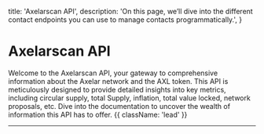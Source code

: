 
  title: 'Axelarscan API',
  description:
    'On this page, we’ll dive into the different contact endpoints you can use to manage contacts programmatically.',
}

# Axelarscan API

Welcome to the Axelarscan API, your gateway to comprehensive information about the Axelar network and the AXL token. This API is meticulously designed to provide detailed insights into key metrics, including circular supply, total Supply, inflation, total value locked, network proposals, etc. Dive into the documentation to uncover the wealth of information this API has to offer. {{ className: 'lead' }}

---

<Methods />
